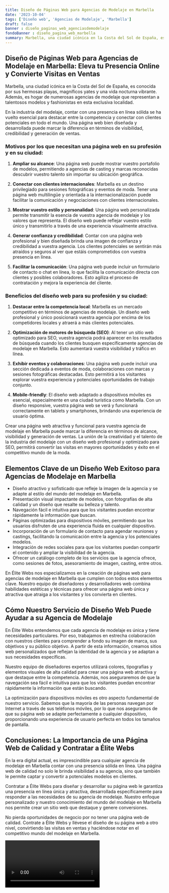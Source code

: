 ```yaml
---
title: Diseño de Páginas Web para Agencias de Modelaje en Marbella
date: '2023-10-04'
tags: ['Diseño web', 'Agencias de Modelaje', 'Marbella']
draft: false
banner : diseño_paginas_web_agenciasdemodelaje
fondoBanner : diseño_pagina_web_marbella
summary: Marbella, una ciudad icónica en la Costa del Sol de España, es conocida por sus hermosas playas, magníficos yates y una vida nocturna vibrante. Además, es hogar de numerosas agencias de modelaje que representan a talentosos modelos y fashionistas en esta exclusiva localidad.
---
```


## Diseño de Páginas Web para Agencias de Modelaje en Marbella: Eleva tu Presencia Online y Convierte Visitas en Ventas

Marbella, una ciudad icónica en la Costa del Sol de España, es conocida por sus hermosas playas, magníficos yates y una vida nocturna vibrante. Además, es hogar de numerosas agencias de modelaje que representan a talentosos modelos y fashionistas en esta exclusiva localidad.

En la industria del modelaje, contar con una presencia en línea sólida se ha vuelto esencial para destacar entre la competencia y conectar con clientes potenciales en todo el mundo. Una página web bien diseñada y desarrollada puede marcar la diferencia en términos de visibilidad, credibilidad y generación de ventas.

### Motivos por los que necesitan una página web en su profesión y en su ciudad:

1. **Ampliar su alcance**: Una página web puede mostrar vuestro portafolio de modelos, permitiendo a agencias de casting y marcas reconocidas descubrir vuestro talento sin importar su ubicación geográfica.

2. **Conectar con clientes internacionales**: Marbella es un destino privilegiado para sesiones fotográficas y eventos de moda. Tener una página web multilingüe y orientada a la internacionalización puede facilitar la comunicación y negociaciones con clientes internacionales.

3. **Mostrar vuestro estilo y personalidad**: Una página web personalizada permite transmitir la esencia de vuestra agencia de modelaje y los valores que representa. El diseño web puede reflejar vuestro estilo único y transmitirlo a través de una experiencia visualmente atractiva.

4. **Generar confianza y credibilidad**: Contar con una página web profesional y bien diseñada brinda una imagen de confianza y credibilidad a vuestra agencia. Los clientes potenciales se sentirán más atraídos y seguros al ver que estáis comprometidos con vuestra presencia en línea.

5. **Facilitar la comunicación**: Una página web puede incluir un formulario de contacto o chat en línea, lo que facilita la comunicación directa con clientes y posibles colaboradores. Esto agiliza el proceso de contratación y mejora la experiencia del cliente.

### Beneficios del diseño web para su profesión y su ciudad:

1. **Destacar entre la competencia local**: Marbella es un mercado competitivo en términos de agencias de modelaje. Un diseño web profesional y único posicionará vuestra agencia por encima de los competidores locales y atraerá a más clientes potenciales.

2. **Optimización de motores de búsqueda (SEO)**: Al tener un sitio web optimizado para SEO, vuestra agencia podrá aparecer en los resultados de búsqueda cuando los clientes busquen específicamente agencias de modelaje en Marbella. Esto aumentará vuestra visibilidad y tráfico en línea.

3. **Exhibir eventos y colaboraciones**: Una página web puede incluir una sección dedicada a eventos de moda, colaboraciones con marcas y sesiones fotográficas destacadas. Esto permitirá a los visitantes explorar vuestra experiencia y potenciales oportunidades de trabajo conjunto.

4. **Mobile-friendly**: El diseño web adaptado a dispositivos móviles es esencial, especialmente en una ciudad turística como Marbella. Con un diseño responsive, vuestra página web se verá y funcionará correctamente en tablets y smartphones, brindando una experiencia de usuario óptima.

Crear una página web atractiva y funcional para vuestra agencia de modelaje en Marbella puede marcar la diferencia en términos de alcance, visibilidad y generación de ventas. La unión de la creatividad y el talento de la industria del modelaje con un diseño web profesional y optimizado para SEO, permitirá convertir las visitas en mayores oportunidades y éxito en el competitivo mundo de la moda.

<GifSeo />

<Cta />

## Elementos Clave de un Diseño Web Exitoso para Agencias de Modelaje en Marbella

- Diseño atractivo y sofisticado que refleje la imagen de la agencia y se adapte al estilo del mundo del modelaje en Marbella.
- Presentación visual impactante de modelos, con fotografías de alta calidad y un diseño que resalte su belleza y talento.
- Navegación fácil e intuitiva para que los visitantes puedan encontrar rápidamente la información que buscan.
- Páginas optimizadas para dispositivos móviles, permitiendo que los usuarios disfruten de una experiencia fluida en cualquier dispositivo.
- Incorporación de un formulario de contacto para agendar reuniones y castings, facilitando la comunicación entre la agencia y los potenciales modelos.
- Integración de redes sociales para que los visitantes puedan compartir el contenido y ampliar la visibilidad de la agencia.
- Ofrecer un catálogo completo de los servicios que la agencia ofrece, como sesiones de fotos, asesoramiento de imagen, casting, entre otros.

En Élite Webs nos especializamos en la creación de páginas web para agencias de modelaje en Marbella que cumplen con todos estos elementos clave. Nuestro equipo de diseñadores y desarrolladores web combina habilidades estéticas y técnicas para ofrecer una página web única y atractiva que atraiga a los visitantes y los convierta en clientes.

## Cómo Nuestro Servicio de Diseño Web Puede Ayudar a su Agencia de Modelaje

En Élite Webs entendemos que cada agencia de modelaje es única y tiene necesidades particulares. Por eso, trabajamos en estrecha colaboración con nuestros clientes para comprender a fondo su imagen de marca, sus objetivos y su público objetivo. A partir de esta información, creamos sitios web personalizados que reflejan la identidad de la agencia y se adaptan a sus necesidades específicas.

Nuestro equipo de diseñadores expertos utilizará colores, tipografías y elementos visuales de alta calidad para crear una página web atractiva y que destaque entre la competencia. Además, nos aseguraremos de que la navegación sea fácil e intuitiva para que los visitantes puedan encontrar rápidamente la información que están buscando.

La optimización para dispositivos móviles es otro aspecto fundamental de nuestro servicio. Sabemos que la mayoría de las personas navegan por Internet a través de sus teléfonos móviles, por lo que nos aseguramos de que su página web se adapte perfectamente a cualquier dispositivo, proporcionando una experiencia de usuario perfecta en todos los tamaños de pantalla.

## Conclusiones: La Importancia de una Página Web de Calidad y Contratar a Élite Webs

En la era digital actual, es imprescindible para cualquier agencia de modelaje en Marbella contar con una presencia sólida en línea. Una página web de calidad no solo le brinda visibilidad a su agencia, sino que también le permite captar y convertir a potenciales modelos en clientes.

Contratar a Élite Webs para diseñar y desarrollar su página web le garantiza una presencia en línea única y atractiva, desarrollada específicamente para responder a las necesidades de su agencia de modelaje. Nuestro enfoque personalizado y nuestro conocimiento del mundo del modelaje en Marbella nos permite crear un sitio web que destaque y genere conversiones.

No pierda oportunidades de negocio por no tener una página web de calidad. Contrate a Élite Webs y llévese el diseño de su página web a otro nivel, convirtiendo las visitas en ventas y haciéndose notar en el competitivo mundo del modelaje en Marbella.

<Video />

<CtaBot job='Agencias de Modelaje' city='Marbella'/>

<Gmaps query='Marbella+españa+maps' />